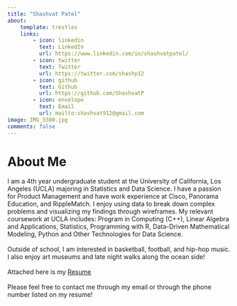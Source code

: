 ```yaml
---
title: "Shashvat Patel"
about:
    template: trestles
    links:
        - icon: linkedin
          text: LinkedIn
          url: https://www.linkedin.com/in/shashvatpatel/
        - icon: twitter
          text: Twitter
          url: https://twitter.com/shashp12
        - icon: github
          text: Github
          url: https://github.com/ShashvatP
        - icon: envelope
          text: Email
          url: mailto:shashvat912@gmail.com
image: IMG_3300.jpg
comments: false
---
```


# About Me

I am a 4th year undergraduate student at the University of California, Los Angeles (UCLA) majoring in Statistics and Data Science. I have a passion for Product Management and have work experience at Cisco, Panorama Education, and RippleMatch. I enjoy using data to break down complex problems and visualizing my findings through wireframes. My relevant coursework at UCLA includes: Program in Computing (C++), Linear Algebra and Applications, Statistics, Programming with R, Data-Driven Mathematical Modeling, Python and Other Technologies for Data Science. \
\
Outside of school, I am interested in basketball, football, and hip-hop music. I also enjoy art museums and late night walks along the ocean side! \
\
Attached here is my [Resume](/Resume/Shashvat_Patel_Resumec.pdf) \
\
Please feel free to contact me through my email or through the phone number listed on my resume!				
				
			
		

	
